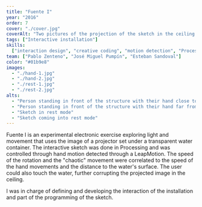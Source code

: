 ```yaml
---
title: "Fuente I"
year: "2016"
order: 7
cover: "./cover.jpg"
coverAlt: "Two pictures of the projection of the sketch in the ceiling with the shadow of a hand in the middle"
tags: ["Interactive installation"]
skills:
  ["interaction design", "creative coding", "motion detection", "Processing"]
team: ["Pablo Zenteno", "José Miguel Pumpín", "Esteban Sandoval"]
color: "#01b9e8"
images:
  - "./hand-1.jpg"
  - "./hand-2.jpg"
  - "./rest-1.jpg"
  - "./rest-2.jpg"
alts:
  - "Person standing in front of the structure with their hand close to the water"
  - "Person standing in front of the structure with their hand far from the water"
  - "Sketch in rest mode"
  - "Sketch coming into rest mode"
---
```


Fuente I is an experimental electronic exercise exploring light and movement that uses the image of a projector set under a transparent water container. The interactive sketch was done in Processing and was controlled through hand motion detected through a LeapMotion. The speed of the rotation and the "chaotic" movement were correlated to the speed of the hand movements and the distance to the water's surface. The user could also touch the water, further corrupting the projected image in the ceiling.

I was in charge of defining and developing the interaction of the installation and part of the programming of the sketch.
